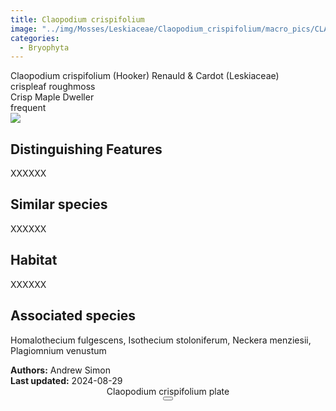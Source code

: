 ```yaml
---
title: Claopodium crispifolium
image: "../img/Mosses/Leskiaceae/Claopodium_crispifolium/macro_pics/CLAOCRI_DT_iNat_01.jpg"
categories:
  - Bryophyta
---
```


<script src="../js/micromodal.min.js"></script>
<div class="info-panel">
 <div class="info-top">
  <div class="taxon-scientific"><span class="taxon-name">Claopodium crispifolium</span> <span class="taxon-authority">(Hooker) Renauld &amp; Cardot</span> <span class="taxon-family">(Leskiaceae)</span></div>
  <div class="taxon-common">crispleaf roughmoss</div>
 </div>
 <div class="info-bottom">
  <div class="taxon-qnd">Crisp Maple Dweller</div>
  <div class="taxon-abundance">frequent</div>
 </div>
</div>
<div class="imerss-content-frame">
 <div class="imerss-image-header">
  <div class="imerss-image-holder imerss-column-left" data-toggle="tooltip" style="background-image: url(../img/Mosses/Leskiaceae/Claopodium_crispifolium/macro_pics/CLAOCRI_DT_iNat_01.jpg)" title="Daniel Tucker">
  </div>

  <div class="imerss-image-holder imerss-column-right" data-toggle="tooltip" style="background-image: url(../img/Mosses/Leskiaceae/Claopodium_crispifolium/macro_pics/CLAOCRI_AS_iNat_01.jpg)" title="Andrew Simon">
  </div>
 </div>
 <div class="imerss-content-lower">
  <div class="imerss-column-left">
  <div class="tab-microscope" data-micromodal-trigger="modal-plate">
  <img src="../img/bryo guide microscope.png"/>
  </div>

<h2>Distinguishing Features</h2>

XXXXXX

<h2>Similar species</h2>

XXXXXX

<h2>Habitat</h2>

XXXXXX

<h2>Associated species</h2>

Homalothecium fulgescens, Isothecium stoloniferum, Neckera menziesii, Plagiomnium venustum
</div>

<div class="imerss-column-right">

<div class="imerss-image-holder imerss-column-right" data-toggle="tooltip" style="background-image: url(../img/Mosses/Leskiaceae/Claopodium_crispifolium/macro_pics/CLAOCRI_JDR_iNat_01.jpg)" title="John Reynolds">
</div>

</div>

</div>
</div>

<div class="taxon-footer">
 <div class="taxon-authors"><b>Authors:</b> <span>Andrew Simon</span></div>
 <div class="taxon-update"><b>Last updated:</b> <span>2024-08-29</span></div>
</div>

<div class="modal micromodal-slide" id="modal-plate" aria-hidden="true">
 <div class="modal__overlay" tabindex="-1" data-micromodal-close>
  <div class="modal__container" role="dialog" aria-modal="true" aria-labelledby="modal-plate-title" >
   <header class="modal__header">
   <div class="modal__title" id="modal-plate-title">
  Claopodium crispifolium plate
   </div>
   <button class="modal__close" aria-label="Close" data-micromodal-close></button>
   </header>
  <div class="modal__content" id="modal-plate-content">
   <div class="imerss-image-holder" data-toggle="tooltip" style="background-image: url(../img/Mosses/Leskiaceae/Claopodium_crispifolium/plates/CLAOCRI_AS.jpg)" title="Andrew Simon">
  </div>
  </div>
  </div>
 </div>
</div>
<script>
MicroModal.init();
</script>

